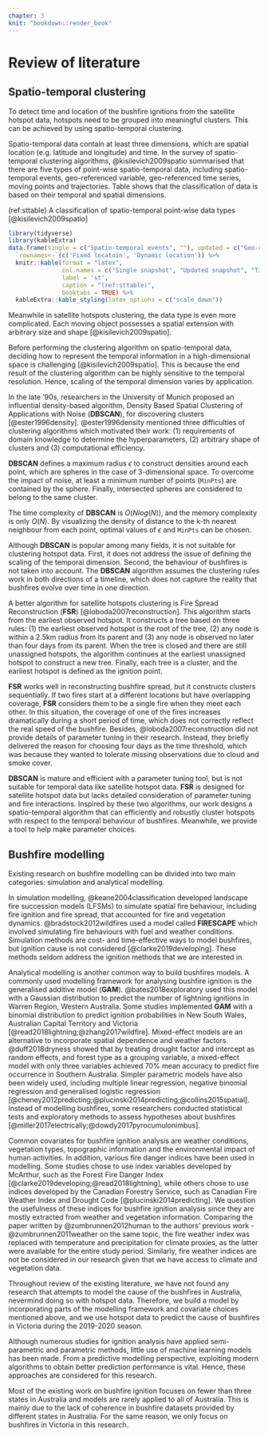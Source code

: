 ```yaml
---
chapter: 3
knit: "bookdown::render_book"
---
```


# Review of literature {#ch:rol}

## Spatio-temporal clustering

To detect time and location of the bushfire ignitions from the satellite hotspot data, hotspots need to be grouped into meaningful clusters. This can be achieved by using spatio-temporal clustering.

Spatio-temporal data contain at least three dimensions, which are spatial location (e.g. latitude and longitude) and time. In the survey of spatio-temporal clustering algorithms, @kisilevich2009spatio summarised that there are five types of point-wise spatio-temporal data, including spatio-temporal events, geo-referenced variable, geo-referenced time series, moving points and trajectories. Table \ref{tab:st} shows that the classification of data is based on their temporal and spatial dimensions. 

(ref:sttable) A classification of spatio-temporal point-wise data types [@kisilevich2009spatio]

```r
library(tidyverse)
library(kableExtra)
data.frame(single = c("Spatio-temporal events", ""), updated = c("Geo-referenced variable", "Moving points"), time = c("Geo-referenced time series", "Trajectories")) %>%
  `rownames<-`(c('Fixed locatoin', 'Dynamic location')) %>%
  knitr::kable(format = "latex", 
               col.names = c("Single snapshot", "Updated snapshot", "Time series"),
               label = 'st',
               caption = "(ref:sttable)",
               booktabs = TRUE) %>%
  kableExtra::kable_styling(latex_options = c("scale_down"))
```

Meanwhile in satellite hotspots clustering, the data type is even more complicated. Each moving object possesses a spatial extension with arbitrary size and shape [@kisilevich2009spatio]. 

Before performing the clustering algorithm on spatio-temporal data, deciding how to represent the temporal information in a high-dimensional space is challenging [@kisilevich2009spatio]. This is because the end result of the clustering algorithm can be highly sensitive to the temporal resolution. Hence, scaling of the temporal dimension varies by application.

In the late '90s, researchers in the University of Munich proposed an influential density-based algorithm, Density Based Spatial Clustering of Applications with Noise (**DBSCAN**), for discovering clusters [@ester1996density]. @ester1996density mentioned three difficulties of clustering algorithms which motivated their work: (1) requirements of domain knowledge to determine the hyperparameters, (2) arbitrary shape of clusters and (3) computational efficiency. 

**DBSCAN** defines a maximum radius $\epsilon$ to construct densities around each point, which are spheres in the case of 3-dimensional space. To overcome the impact of noise, at least a minimum number of points (`MinPts`) are contained by the sphere. Finally, intersected spheres are considered to belong to the same cluster. 

The time complexity of **DBSCAN** is $O(N log(N))$, and the memory complexity is only $O(N)$. By visualizing the density of distance to the k-th nearest neighbour from each point, optimal values of $\epsilon$ and `MinPts` can be chosen.
 
Although **DBSCAN** is popular among many fields, it is not suitable for clustering hotspot data. First, it does not address the issue of defining the scaling of the temporal dimension. Second, the behaviour of bushfires is not taken into account. The **DBSCAN** algorithm assumes the clustering rules work in both directions of a timeline, which does not capture the reality that bushfires evolve over time in one direction.

A better algorithm for satellite hotspots clustering is Fire Spread Reconstruction (**FSR**) [@loboda2007reconstruction]. This algorithm starts from the earliest observed hotspot. It constructs a tree based on three rules: (1) the earliest observed hotspot is the root of the tree, (2) any node is within a 2.5km radius from its parent and (3) any node is observed no later than four days from its parent. When the tree is closed and there are still unassigned hotspots, the algorithm continues at the earliest unassigned hotspot to construct a new tree. Finally, each tree is a cluster, and the earliest hotspot is defined as the ignition point.

**FSR** works well in reconstructing bushfire spread, but it constructs clusters sequentially. If two fires start at a different locations but have overlapping coverage, **FSR** considers them to be a single fire when they meet each other. In this situation, the coverage of one of the fires increases dramatically during a short period of time, which does not correctly reflect the real speed of the bushfire. Besides, @loboda2007reconstruction did not provide details of parameter tuning in their research. Instead, they briefly delivered the reason for choosing four days as the time threshold, which was because they wanted to tolerate missing observations due to cloud and smoke cover.

**DBSCAN** is mature and efficient with a parameter tuning tool, but is not suitable for temporal data like satellite hotspot data. **FSR** is designed for satellite hotspot data but lacks detailed consideration of parameter tuning and fire interactions. Inspired by these two algorithms, our work designs a spatio-temporal algorithm that can efficiently and robustly cluster hotspots with respect to the temporal behaviour of bushfires. Meanwhile, we provide a tool to help make parameter choices.


## Bushfire modelling

Existing research on bushfire modelling can be divided into two main categories: simulation and analytical modelling. 

In simulation modelling, @keane2004classification developed landscape fire succession models (LFSMs) to simulate spatial fire behaviour, including fire ignition and fire spread, that accounted for fire and vegetation dynamics. @bradstock2012wildfires used a model called **FIRESCAPE** which involved simulating fire behaviours with fuel and weather conditions. Simulation methods are cost- and time-effective ways to model bushfires, but ignition cause is not considered [@clarke2019developing].  These methods seldom address the ignition methods that we are interested in. <!--Therefore, simulation modelling will not be considered in our bushfire ignition research.--> 

Analytical modelling is another common way to build bushfires models. A commonly used modelling framework for analysing bushfire ignition is the generalised additive model (**GAM**). @bates2018exploratory used this model with a Gaussian distribution to predict the number of lightning ignitions in Warren Region, Western Australia. Some studies implemented **GAM** with a binomial distribution to predict ignition probabilities in New South Wales, Australian Capital Territory and Victoria [@read2018lightning;@zhang2017wildfire]. Mixed-effect models are an alternative to incorporate spatial dependence and weather factors. @duff2018dryness showed that by treating drought factor and intercept as random effects, and forest type as a grouping variable, a mixed-effect model with only three variables achieved 70% mean accuracy to predict fire occurrence in Southern Australia. Simpler parametric models have also been widely used, including multiple linear regression, negative binomial regression and generalised logistic regression [@cheney2012predicting;@plucinski2014predicting;@collins2015spatial]. Instead of modelling bushfires, some researchers conducted statistical tests and exploratory methods to assess hypotheses about bushfires [@miller2017electrically;@dowdy2017pyrocumulonimbus].

Common covariates for bushfire ignition analysis are weather conditions, vegetation types, topographic information and the environmental impact of human activities. In addition, various fire danger indices have been used in modelling. Some studies chose to use index variables developed by McArthur, such as the Forest Fire Danger Index [@clarke2019developing;@read2018lightning], while others chose to use indices developed by the Canadian Forestry Service, such as Canadian Fire Weather Index and Drought Code [@plucinski2014predicting]. We question the usefulness of these indices for bushfire ignition analysis since they are mostly extracted from weather and vegetation information. Comparing the paper written by @zumbrunnen2012human to the authors' previous work -@zumbrunnen2011weather on the same topic, the fire weather index was replaced with temperature and precipitation for climate proxies, as the latter were available for the entire study period. Similarly, fire weather indices are not be considered in our research given that we have access to climate and vegetation data.

Throughout review of the existing literature, we have not found any research that attempts to model the cause of the bushfires in Australia, nevermind doing so with hotspot data. Therefore, we build a model by incorporating parts of the modelling framework and covariate choices mentioned above, and we use hotspot data to predict the cause of bushfires in Victoria during the 2019-2020 season.

Although numerous studies for ignition analysis have applied semi-parametric and parametric methods, little use of machine learning models has been made. From a predictive modelling perspective, exploiting modern algorithms to obtain better prediction performance is vital. Hence, these approaches are considered for this research.

Most of the existing work on bushfire ignition focuses on fewer than three states in Australia and models are rarely applied to all of Australia. This is mainly due to the lack of coherence in bushfire datasets provided by different states in Australia. For the same reason, we only focus on bushfires in Victoria in this research.



